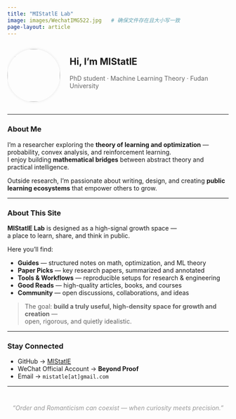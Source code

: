 ```yaml
---
title: "MIStatlE Lab"
image: images/WechatIMG522.jpg   # 确保文件存在且大小写一致
page-layout: article
---
```


::: {.columns}
::: {.column width="25%"}
![](images/avatar.png){width=120px style="border-radius:50%; box-shadow:0 0 6px rgba(0,0,0,0.1);"}
:::
::: {.column width="75%"}
## Hi, I'm **MIStatlE**
<p style="margin-top:4px;color:#666;">PhD student · Machine Learning Theory · Fudan University</p>
:::
:::

---

### About Me
I'm a researcher exploring the **theory of learning and optimization** — probability, convex analysis, and reinforcement learning.  
I enjoy building **mathematical bridges** between abstract theory and practical intelligence.

Outside research, I’m passionate about writing, design, and creating **public learning ecosystems** that empower others to grow.

---

### About This Site
**MIStatlE Lab** is designed as a high-signal growth space —  
a place to learn, share, and think in public.

Here you’ll find:

- **Guides** — structured notes on math, optimization, and ML theory  
- **Paper Picks** — key research papers, summarized and annotated  
- **Tools & Workflows** — reproducible setups for research & engineering  
- **Good Reads** — high-quality articles, books, and courses  
- **Community** — open discussions, collaborations, and ideas

> The goal: **build a truly useful, high-density space for growth and creation** —  
> open, rigorous, and quietly idealistic.

---

### Stay Connected
- GitHub → [MIStatlE](https://github.com/MIStatlE)  
- WeChat Official Account → **Beyond Proof**  
- Email → `mistatle[at]gmail.com`

---

<div style="text-align:center;margin-top:40px;font-style:italic;color:#999;">
“Order and Romanticism can coexist — when curiosity meets precision.”
</div>
